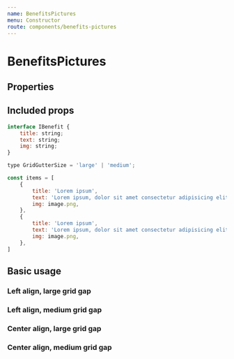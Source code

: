 ```yaml
---
name: BenefitsPictures
menu: Constructor
route: components/benefits-pictures
---
```



# BenefitsPictures

## Properties
<Props of={BenefitsPictures} />

## Included props
``` javascript
interface IBenefit {
    title: string;
    text: string;
    img: string;
}

type GridGutterSize = 'large' | 'medium';

const items = [
    {
        title: 'Lorem ipsum',
        text: 'Lorem ipsum, dolor sit amet consectetur adipisicing elit. Lorem ipsum, dolor sit amet consectetur adipisicing elit',
        img: image.png,
    },
    {
        title: 'Lorem ipsum',
        text: 'Lorem ipsum, dolor sit amet consectetur adipisicing elit. Lorem ipsum, dolor sit amet consectetur adipisicing elit',
        img: image.png,
    },
]
```

## Basic usage

### Left align, large grid gap
<Playground>
    <BenefitsPictures
        items={twoItems}
    />
</Playground>

<Playground>
    <BenefitsPictures
        items={threeItems}
    />
</Playground>

<Playground>
    <BenefitsPictures
        items={fourItems}
    />
</Playground>

### Left align, medium grid gap

<Playground>
    <BenefitsPictures
        gridGap="medium"
        items={twoItems}
    />
</Playground>

<Playground>
    <BenefitsPictures
        gridGap="medium"
        items={threeItems}
    />
</Playground>

<Playground>
    <BenefitsPictures
        gridGap="medium"
        items={fourItems}
    />
</Playground>

### Center align, large grid gap

<Playground>
    <BenefitsPictures
        hAlign="center"
        items={twoItems}
    />
</Playground>

<Playground>
    <BenefitsPictures
        hAlign="center"
        items={threeItems}
    />
</Playground>

<Playground>
    <BenefitsPictures
        hAlign="center"
        items={fourItems}
    />
</Playground>

### Center align, medium grid gap

<Playground>
    <BenefitsPictures
        gridGap="medium"
        hAlign="center"
        items={twoItems}
    />
</Playground>

<Playground>
    <BenefitsPictures
        gridGap="medium"
        hAlign="center"
        items={threeItems}
    />
</Playground>

<Playground>
    <BenefitsPictures
        gridGap="medium"
        hAlign="center"
        items={fourItems}
    />
</Playground>

